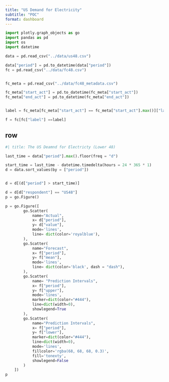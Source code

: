 ```yaml
--- 
title: "US Demand for Electricity"
subtitle: "POC"
format: dashboard
--- 
```


```python
import plotly.graph_objects as go
import pandas as pd
import os
import datetime
```

```python
data = pd.read_csv("../data/us48.csv")

data["period"] = pd.to_datetime(data["period"])
fc = pd.read_csv("../data/fc48.csv")


fc_meta = pd.read_csv("../data/fc48_metadata.csv")

fc_meta["start_act"] = pd.to_datetime(fc_meta["start_act"])
fc_meta["end_act"] = pd.to_datetime(fc_meta["end_act"])


label = fc_meta[fc_meta["start_act"] == fc_meta["start_act"].max()]["label"].values[0]

f = fc[fc["label"] ==label]

```





## row

```python
#| title: The US Deamnd for Electricty (Lower 48)

last_time = data["period"].max().floor(freq = "d")

start_time = last_time - datetime.timedelta(hours = 24 * 365 * 1)
d = data.sort_values(by = ["period"])


d = d[(d["period"] > start_time)]

d = d[d["respondent"] == "US48"]
p = go.Figure()

p = go.Figure([
        go.Scatter(
            name="Actual",
            x= d["period"], 
            y= d["value"],
            mode='lines',
            line= dict(color='royalblue'),
        ), 
        go.Scatter(
            name="Forecast",
            x= f["period"], 
            y= f["mean"],
            mode='lines',
            line= dict(color='black', dash = "dash"),
        ),
        go.Scatter(
            name= "Prediction Intervals",
            x= f["period"], 
            y= f["upper"],
            mode='lines',
            marker=dict(color="#444"),
            line=dict(width=0),
            showlegend=True
        ),
        go.Scatter(
            name="Prediction Intervals",
            x= f["period"], 
            y= f["lower"],
            marker=dict(color="#444"),
            line=dict(width=0),
            mode='lines',
            fillcolor='rgba(68, 68, 68, 0.3)',
            fill='tonexty',
            showlegend=False
        )
    ])
p
```

